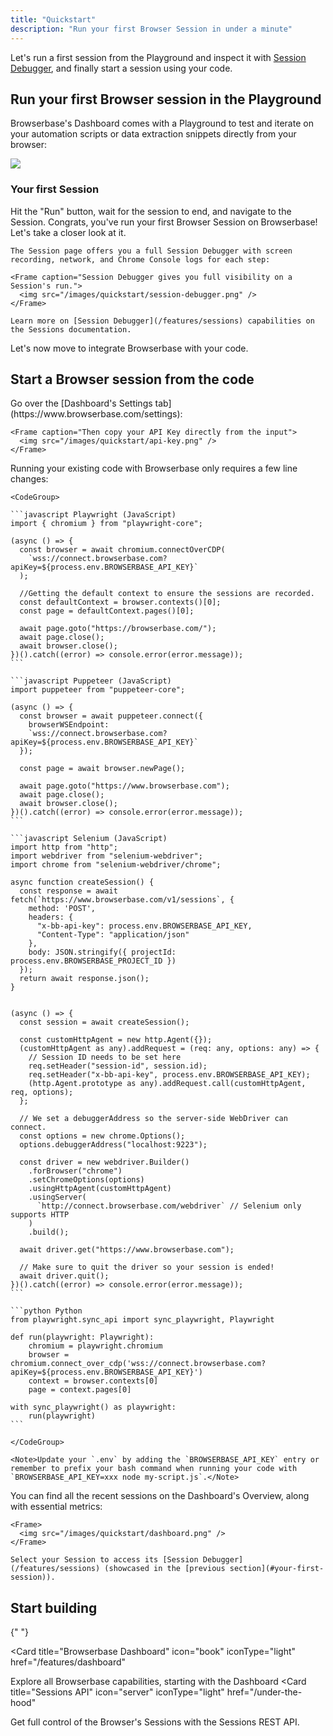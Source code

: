 ```yaml
---
title: "Quickstart"
description: "Run your first Browser Session in under a minute"
---
```


Let's run a first session from the Playground and inspect it with
[Session Debugger](/features/sessions), and finally start a session using your
code.

## Run your first Browser session in the Playground

Browserbase's Dashboard comes with a Playground to test and iterate on your
automation scripts or data extraction snippets directly from your browser:

<Frame caption="Your experimentation space, with direct screen recording access.">
  <img src="/images/quickstart/playground.png" />
</Frame>

<br />

### Your first Session

<Steps>
  <Step title="Go to the Playground">
    <Card title="Open the Playground" href="https://www.browserbase.com/playground">
      Hit the "Run" button, wait for the session to end, and navigate to the Session.
    </Card>
  </Step>
  <Step title="Inspect your Browser Session">
    Congrats, you've run your first Browser Session on Browserbase!
    Let's take a closer look at it.

    The Session page offers you a full Session Debugger with screen recording, network, and Chrome Console logs for each step:

    <Frame caption="Session Debugger gives you full visibility on a Session's run.">
      <img src="/images/quickstart/session-debugger.png" />
    </Frame>

    Learn more on [Session Debugger](/features/sessions) capabilities on the Sessions documentation.

  </Step>
</Steps>

Let's now move to integrate Browserbase with your code.

## Start a Browser session from the code

<Steps>
  <Step title="Get your API Key">
    Go over the [Dashboard's Settings tab](https://www.browserbase.com/settings):

    <Frame caption="Then copy your API Key directly from the input">
      <img src="/images/quickstart/api-key.png" />
    </Frame>

  </Step>
  <Step title="Update and your code">
    Running your existing code with Browserbase only requires a few line changes:

    <CodeGroup>

    ```javascript Playwright (JavaScript)
    import { chromium } from "playwright-core";

    (async () => {
      const browser = await chromium.connectOverCDP(
        `wss://connect.browserbase.com?apiKey=${process.env.BROWSERBASE_API_KEY}`
      );

      //Getting the default context to ensure the sessions are recorded.
      const defaultContext = browser.contexts()[0];
      const page = defaultContext.pages()[0];

      await page.goto("https://browserbase.com/");
      await page.close();
      await browser.close();
    })().catch((error) => console.error(error.message));
    ```

    ```javascript Puppeteer (JavaScript)
    import puppeteer from "puppeteer-core";

    (async () => {
      const browser = await puppeteer.connect({
        browserWSEndpoint:
        `wss://connect.browserbase.com?apiKey=${process.env.BROWSERBASE_API_KEY}`
      });

      const page = await browser.newPage();

      await page.goto("https://www.browserbase.com");
      await page.close();
      await browser.close();
    })().catch((error) => console.error(error.message));
    ```

    ```javascript Selenium (JavaScript)
    import http from "http";
    import webdriver from "selenium-webdriver";
    import chrome from "selenium-webdriver/chrome";

    async function createSession() {
      const response = await fetch(`https://www.browserbase.com/v1/sessions`, {
        method: 'POST',
        headers: {
          "x-bb-api-key": process.env.BROWSERBASE_API_KEY,
          "Content-Type": "application/json"
        },
        body: JSON.stringify({ projectId: process.env.BROWSERBASE_PROJECT_ID })
      });
      return await response.json();
    }


    (async () => {
      const session = await createSession();

      const customHttpAgent = new http.Agent({});
      (customHttpAgent as any).addRequest = (req: any, options: any) => {
        // Session ID needs to be set here
        req.setHeader("session-id", session.id);
        req.setHeader("x-bb-api-key", process.env.BROWSERBASE_API_KEY);
        (http.Agent.prototype as any).addRequest.call(customHttpAgent, req, options);
      };

      // We set a debuggerAddress so the server-side WebDriver can connect.
      const options = new chrome.Options();
      options.debuggerAddress("localhost:9223");

      const driver = new webdriver.Builder()
        .forBrowser("chrome")
        .setChromeOptions(options)
        .usingHttpAgent(customHttpAgent)
        .usingServer(
          `http://connect.browserbase.com/webdriver` // Selenium only supports HTTP
        )
        .build();

      await driver.get("https://www.browserbase.com");

      // Make sure to quit the driver so your session is ended!
      await driver.quit();
    })().catch((error) => console.error(error.message));
    ```

    ```python Python
    from playwright.sync_api import sync_playwright, Playwright

    def run(playwright: Playwright):
        chromium = playwright.chromium
        browser = chromium.connect_over_cdp('wss://connect.browserbase.com?apiKey=${process.env.BROWSERBASE_API_KEY}')
        context = browser.contexts[0]
        page = context.pages[0]

    with sync_playwright() as playwright:
        run(playwright)
    ```

    </CodeGroup>

    <Note>Update your `.env` by adding the `BROWSERBASE_API_KEY` entry or remember to prefix your bash command when running your code with `BROWSERBASE_API_KEY=xxx node my-script.js`.</Note>

  </Step>
  <Step title="Inspect the completed Session">
    You can find all the recent sessions on the Dashboard's Overview, along with essential metrics:

    <Frame>
      <img src="/images/quickstart/dashboard.png" />
    </Frame>

    Select your Session to access its [Session Debugger](/features/sessions) (showcased in the [previous section](#your-first-session)).

  </Step>
</Steps>

## Start building

<CardGroup cols={2}>

{" "}

<Card
  title="Browserbase Dashboard"
  icon="book"
  iconType="light"
  href="/features/dashboard"
>
  Explore all Browserbase capabilities, starting with the Dashboard
</Card>
<Card
  title="Sessions API"
  icon="server"
  iconType="light"
  href="/under-the-hood"
>
  Get full control of the Browser's Sessions with the Sessions REST API.
</Card>

</CardGroup>
